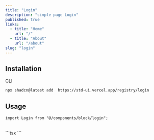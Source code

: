 ```yaml
---
title: "Login"
description: "simple page Login"
published: true
links:
  - title: "Home"
    url: "/"
  - title: "About"
    url: "/about"
slug: "login"
---
```


## Installation

<ComponentPreview name="login" shouldExpand={true} />

<Tabs defaultValue="cli">

<TabsList>
  <TabsTrigger value="cli">CLI</TabsTrigger>
</TabsList>

<TabsContent value="cli">

```bash
npx shadcn@latest add  https://std-ui.vercel.app/registry/login
```

</TabsContent>

</Tabs>

## Usage

```tsx
import Login from "@/components/block/login";
```

<br />
```tsx
<Login/>
```
